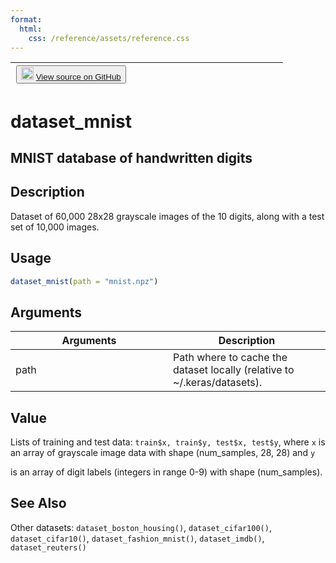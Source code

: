```yaml
---
format:
  html:
    css: /reference/assets/reference.css
---
```


| <button class="button"> ![](/reference/assets/GitHub-Mark-32px.png){width="20"} [View source on GitHub](https://github.com/rstudio/keras//blob/main/R/datasets.R#L187) </button> |
|:------------------------------:|:--------------------------------------:|

# dataset_mnist

## MNIST database of handwritten digits

## Description
Dataset of 60,000 28x28 grayscale images of the 10 digits, along with a test set of 10,000 images. 


## Usage
```r
dataset_mnist(path = "mnist.npz") 
```

## Arguments
|Arguments|Description|
|---|---|
| path | Path where to cache the dataset locally (relative to ~/.keras/datasets). |



## Value

Lists of training and test data: `train$x, train$y, test$x, test$y`, where `x` is an array of grayscale image data with shape (num_samples, 28, 28) and `y`

is an array of digit labels (integers in range 0-9) with shape (num_samples). 



## See Also
Other datasets:  `dataset_boston_housing()`, `dataset_cifar100()`, `dataset_cifar10()`, `dataset_fashion_mnist()`, `dataset_imdb()`, `dataset_reuters()`

